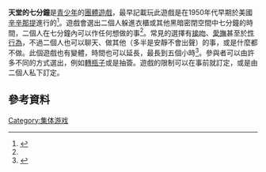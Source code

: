 '''天堂的七分鐘'''是[[青少年|青少年]]的[[團體遊戲|團體遊戲]]，最早記載玩此遊戲是在1950年代早期於美國[[辛辛那提_(俄亥俄州)|辛辛那提]]進行的<ref name=jet>{{cite journal |url=http://books.google.co.uk/books?id=mkIDAAAAMBAJ&pg=PA22 |title=New Game Called '7 Minutes in Heaven' |journal=Jet |date=6 August 1953 |page=22 |access-date=2015-08-28 |archive-date=2014-12-28 |archive-url=https://web.archive.org/web/20141228000419/http://books.google.co.uk/books?id=mkIDAAAAMBAJ&pg=PA22 |dead-url=no }}</ref>。遊戲會選出二個人躲進衣櫃或其他黑暗密閉空間中七分鐘的時間，二個人在七分鐘內可以作任何想做的事<ref name=jet/>。常見的選擇有[[接吻|接吻]]、[[愛撫|愛撫]]甚至於[[插入式性行為|性行為]]，不過二個人也可以聊天、做其他（多半是安靜不會出聲）的事，或是什麼都不做。此個遊戲也有變體，時間也可以延長，最長到五個小時<ref>{{cite book |url=http://books.google.co.uk/books?id=21aXVQlcZDUC&pg=PT32#v=onepage&q=&f=false |title=Chicken soup for the teenage soul II: 101 more games of life, love, and learning |chapter=Seven Minutes in Heaven |first1=Andrew |last1=Keegan |first2=Jack |last2=Canfield |first3=Mark Victor |last3=Hansen |first4=Kimberly |last4=Kirberger |publisher=HCI Teens |year=1998 |isbn=1-55874-616-1 |page= |access-date=2015-08-28 |archive-date=2014-12-31 |archive-url=https://web.archive.org/web/20141231175413/http://books.google.co.uk/books?id=21aXVQlcZDUC&pg=PT32#v=onepage&q=&f=false |dead-url=no }}</ref>。參與者可以由許多不同的方式選出，例如[[轉瓶子|轉瓶子]]或是抽簽。遊戲的限制可以在事前就訂定，或是由二個人私下訂定。

==參考資料==
{{Reflist}}
<!--
{{Party games}}-->
{{Game-stub}}

<!--[[Category:親吻遊戲|Category:親吻遊戲]]-->
[[Category:集体游戏|Category:集体游戏]]